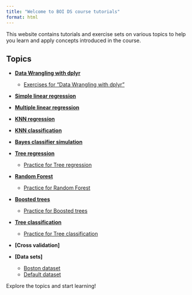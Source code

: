 ```yaml
---
title: "Welcome to BOI DS course tutorials"
format: html
---
```



This website contains tutorials and exercise sets on various topics to help you
learn and apply concepts introduced in the course.

## Topics

- **[Data Wrangling with dplyr](dplyr/dplyr.qmd)**
  - [Exercises for "Data Wrangling with dplyr"](dplyr/dplyr_exercises.qmd)

- **[Simple linear regression](simple_regression/simple_regression.qmd)**
  <!-- - [Exercises for Simple linear regression](simple_regression/simple_regression_exercise_set.qmd) -->

- **[Multiple linear regression](multiple_regression/multiple_regression.qmd)**
  <!-- - [Exercises for Multiple linear regression](multiple_regression/multiple_regression_exercise_set.qmd) -->

- **[KNN regression](knn_regression/knn_regression.qmd)**
  <!-- - [Exercises for KNN regression](knn_regression/knn_regression_exercise_set.qmd) -->

- **[KNN classification](knn_classification/knn_classification.qmd)**
  <!-- - [Exercises for KNN classification](knn_classification/knn_classification_exercise_set.qmd) -->

- **[Bayes classifier simulation](bayes_classifier_simulation/bayes_classifier_simulation.qmd)**

- **[Tree regression](tree_regression/tree_regression.qmd)**
  - [Practice for Tree regression](tree_regression/tree_regression_practice.qmd)
  <!-- - [Exercises for Tree regression](tree_regression/tree_regression_exercise_set.qmd) -->

- **[Random Forest](random_forest/random_forest.qmd)**
  - [Practice for Random Forest](random_forest/random_forest_practice.qmd)
  <!-- - [Exercises for Random Forest](tree_classification/tree_classification_exercise_set.qmd) -->

- **[Boosted trees](boosting/boosting.qmd)**
  - [Practice for Boosted trees](boosting/boosting_practice.qmd)

- **[Tree classification](tree_classification/tree_classification.qmd)**
  - [Practice for Tree classification](tree_classification/tree_classification_practice.qmd)
  <!-- - [Exercises for Tree classification](tree_classification/tree_classification_exercise_set.qmd) -->

- **[Cross validation]**

- **[Data sets]**
  - [Boston dataset](datasets/boston.qmd)
  - [Default dataset](datasets/default.qmd)

Explore the topics and start learning!
